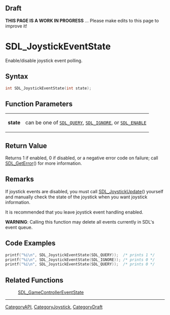 
== Draft ==


'''THIS PAGE IS A WORK IN PROGRESS''' ... Please make edits to this page to improve it!


= SDL_JoystickEventState =

Enable/disable joystick event polling.

== Syntax ==

<syntaxhighlight lang='c'>
int SDL_JoystickEventState(int state);
</syntaxhighlight>

== Function Parameters ==

{|
|'''state'''
|can be one of <code>[[SDL_QUERY]]</code>, <code>[[SDL_IGNORE]]</code>, or <code>[[SDL_ENABLE]]</code>
|}

== Return Value ==

Returns 1 if enabled, 0 if disabled, or a negative error code on failure;
call [[SDL_GetError]]() for more information.



== Remarks ==

If joystick events are disabled, you must call [[SDL_JoystickUpdate]]()
yourself and manually check the state of the joystick when you want
joystick information.

It is recommended that you leave joystick event handling enabled.

'''WARNING''': Calling this function may delete all events currently in
SDL's event queue.

== Code Examples ==

<syntaxhighlight lang='c++'>
printf("%i\n", SDL_JoystickEventState(SDL_QUERY));  /* prints 1 */
printf("%i\n", SDL_JoystickEventState(SDL_IGNORE)); /* prints 0 */
printf("%i\n", SDL_JoystickEventState(SDL_QUERY));  /* prints 0 */
</syntaxhighlight>


== Related Functions ==

:[[SDL_GameControllerEventState]]

----
[[CategoryAPI]], [[CategoryJoystick]], [[CategoryDraft]]


